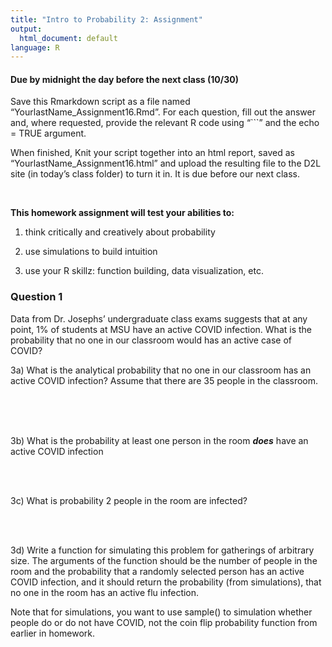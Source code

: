 ```yaml
---
title: "Intro to Probability 2: Assignment"
output:
  html_document: default
language: R
---
```


<!-- To render the assignment in Rmarkdown, enter the command below in the R console -->
<!-- rmarkdown::render("Class_16_Assignment.Rmd") -->

#### Due by midnight the day before the next class (10/30)

Save this Rmarkdown script as a file named “YourlastName_Assignment16.Rmd”. 
For each question, fill out the answer and, where requested, 
provide the relevant R code using "```" and the echo = TRUE argument.

When finished, Knit your script together into an html report, 
saved as “YourlastName_Assignment16.html” and upload the 
resulting file to the D2L site (in today’s class folder) to turn it in. 
It is due before our next class.

\

**This homework assignment will test your abilities to:**

1. think critically and creatively about probability

2. use simulations to build intuition

3. use your R skillz: function building, data visualization, etc.



### Question 1

Data from Dr. Josephs' undergraduate class exams suggests that at any point, 
1% of students at MSU have an active COVID infection.
What is the probability that no one in our classroom would has an active case of COVID?

3a) What is the analytical probability that no one in our classroom 
has an active COVID infection? Assume that there are 35 people in the classroom.

\
\
\

3b) What is the probability at least one person in the room **_does_** have an active 
COVID infection

\
\

3c) What is probability 2 people in the room are infected?

\
\

3d) Write a function for simulating this problem for gatherings of arbitrary size.
The arguments of the function should be the number of people in the room 
and the probability that a randomly selected person has an active COVID infection,
and it should return the probability (from simulations), 
that no one in the room has an active flu infection.

Note that for simulations, you want to use sample() to simulation whether people
do or do not have COVID, not the coin flip probability
function from earlier in homework.

\
\
\
\